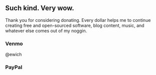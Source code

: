 ## Such kind. Very wow.

Thank you for considering donating. Every dollar helps me to continue creating free and open-sourced software, blog content, music, and whatever else comes out of my noggin. 

### Venmo
@ewich

### PayPal